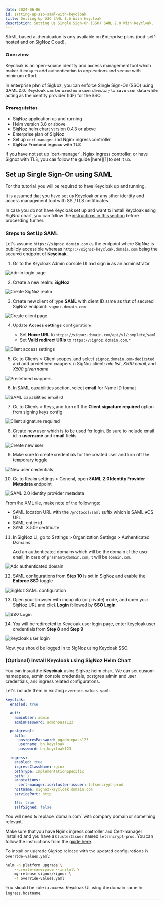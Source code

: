 ```yaml
---
date: 2024-06-06
id: setting-up-sso-saml-with-keycloak
title: Setting Up SSO SAML 2.0 With Keycloak
description: Setting Up Single Sign-On (SSO) SAML 2.0 With Keycloak.
---
```


<Admonition type="info">
SAML-based authentication is only available on Enterprise plans
(both self-hosted and on SigNoz Cloud).
</Admonition>

### Overview

Keycloak is an open-source identity and access management tool which makes
it easy to add authentication to applications and secure with minimum effort.

In enterprise plan of SigNoz, you can enforce Single Sign-On (SSO) using SAML 2.0.
Keycloak can be used as a user directory to save user data while acting as the
identity provider (IdP) for the SSO.

### Prerequisites

- SigNoz application up and running
- Helm version 3.8 or above
- SigNoz helm chart version 0.4.3 or above
- Enterprise plan of SigNoz
- Set up `cert-manager` and Nginx ingress controller
- SigNoz Frontend ingress with TLS

<Admonition type="info">
If you have not set up `cert-manager`, Nginx ingress controller, or
have Signoz with TLS, you can follow the guide [here][1] to set it up.
</Admonition>

## Set up Single Sign-On using SAML

For this tutorial, you will be required to have Keycloak up and running.

It is assumed that you have set up Keycloak or any other identity and
access management tool with SSL/TLS certificates.

In case you do not have Keycloak set up and want to install Keycloak
using SigNoz chart, you can follow the [instructions in this section][2]
before proceeding further.

### Steps to Set Up SAML

Let's assume `https://signoz.domain.com` as the endpoint where SigNoz is
publicly accessible whereas `https://signoz-keycloak.domain.com` being
the secured endpoint of **Keycloak**.

1. Go to the Keycloak Admin console UI and sign in as an administrator

  ![Admin login page](/img/docs/keycloak-saml/admin-login.webp)

2. Create a new realm: **SigNoz**

  ![Create SigNoz realm](/img/docs/keycloak-saml/create-realm.webp)

3. Create new client of type **SAML** with client ID same as that of
  secured SigNoz endpoint: `signoz.domain.com`

  ![Create client page](/img/docs/keycloak-saml/create-client.webp)

4. Update **Access settings** configurations

   - Set **Home URL** to `https://signoz.domain.com/api/v1/complete/saml`
   - Set **Valid redirect URIs** to `https://signoz.domain.com/*`

  ![Client access settings](/img/docs/keycloak-saml/client-access-settings.webp)

5. Go to Clients > Client scopes, and select `signoz.domain.com-dedicated` and
  add predefined mappers in SigNoz client: *role list*, *X500 email*, and *X500 given name* 

  ![Predefined mappers](/img/docs/keycloak-saml/add-predefined-mappers.webp)

6. In SAML capabilities section, select **email** for Name ID format

  ![SAML capabilities email id](/img/docs/keycloak-saml/saml-capabilities-email-id.webp)

7. Go to Clients > Keys, and turn off the **Client signature required** option
  from signing keys config

  ![Client signature required](/img/docs/keycloak-saml/client-signature-required.webp)

8. Create new user which is to be used for login. Be sure to include
  email id in **username** and **email** fields

  ![Create new user](/img/docs/keycloak-saml/create-user.webp)

9. Make sure to create credentials for the created user and turn off the temporary toggle

  ![New user credentials](/img/docs/keycloak-saml/new-user-credentials.webp)

10. Go to Realm settings > General, open **SAML 2.0 Identity Provider Metadata** endpoint

  ![SAML 2.0 identity provider metadata](/img/docs/keycloak-saml/realm-setting-saml.webp)

  From the XML file, make note of the followings:
   - SAML location URL with the `/protocol/saml` suffix which is SAML ACS URL
   - SAML entity id
   - SAML X.509 certificate

11. In SigNoz UI, go to Settings > Organization Settings > Authenticated Domains

    Add an authenticated domains which will be the domain of the user email;
    in case of `prashant@domain.com`, it will be `domain.com`.

  ![Add authenticated domain](/img/docs/keycloak-saml/add-domain.webp)

12. SAML configurations from **Step 10** is set in SigNoz and enable the
  **Enforce SSO** toggle

  ![SigNoz SAML configuration](/img/docs/keycloak-saml/signoz-saml-configuration.webp)

13. Open your browser with incognito (or private) mode, and open your SigNoz
  URL and click **Login** followed by **SSO Login**

  ![SSO Login](/img/docs/keycloak-saml/sso-login.webp)

14. You will be redirected to Keycloak user login page, enter Keycloak user
  credentials from **Step 8** and **Step 9**

  ![Keycloak user login](/img/docs/keycloak-saml/keycloak-user-login.webp)

Now, you should be logged in to SigNoz using Keycloak SSO.

### (Optional) Install Keycloak using SigNoz Helm Chart

You can install the **Keycloak** using SigNoz helm chart. We can set custom
namespace, admin console credentials, postgres admin and user credentials,
and ingress related configurations.

Let's include them in existing `override-values.yaml`:

```yaml
keycloak:
  enabled: true

  auth:
    adminUser: admin
    adminPassword: adminpass123

  postgresql:
    auth:
      postgresPassword: pgadminpass123
      username: bn_keycloak
      password: bn_keycloak123

  ingress:
    enabled: true
    ingressClassName: nginx
    pathType: ImplementationSpecific
    path: /
    annotations:
      cert-manager.io/cluster-issuer: letsencrypt-prod
    hostname: signoz-keycloak.domain.com
    servicePort: http

    tls: true
    selfSigned: false
```

<Admonition type="info">
You will need to replace `domain.com` with company domain or something relevant.

Make sure that you have Nginx ingress controller and Cert-manager installed
and you have a `ClusterIssuer` named `letsencrypt-prod`.
You can follow the instructions from the [guide here][1].
</Admonition>

To install or upgrade SigNoz release with the updated configurations in
`override-values.yaml`:

```bash
helm -n platform upgrade \
    --create-namespace --install \
    my-release signoz/signoz \
    -f override-values.yaml
```

You should be able to access Keycloak UI using the domain name in `ingress.hostname`.

---

[1]: /docs/tutorial/setting-up-tls-for-signoz
[2]: /docs/tutorial/setting-up-sso-saml-with-keycloak/#optional-install-keycloak-using-signoz-helm-chart

